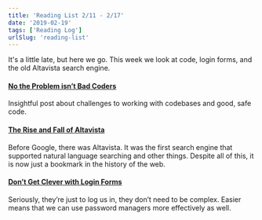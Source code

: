 ```yaml
---
title: 'Reading List 2/11 - 2/17'
date: '2019-02-19'
tags: ['Reading Log']
urlSlug: 'reading-list'
---
```


It's a little late, but here we go. This week we look at code, login forms, and the old Altavista search engine.

#### [No the Problem isn’t Bad Coders](https://medium.com/@sgrif/no-the-problem-isnt-bad-coders-ed4347810270)

Insightful post about challenges to working with codebases and good, safe code.

#### [The Rise and Fall of Altavista](https://digital.com/about/altavista/)

Before Google, there was Altavista. It was the first search engine that supported natural language searching and other things. Despite all of this, it is now just a bookmark in the history of the web.

#### [Don’t Get Clever with Login Forms](http://bradfrost.com/blog/post/dont-get-clever-with-login-forms/)

Seriously, they’re just to log us in, they don’t need to be complex. Easier means that we can use password managers more effectively as well.
